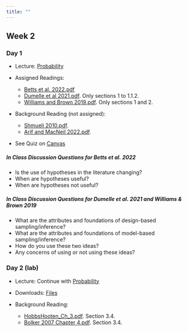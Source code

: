 ```yaml
---
title: ""
---
```


## Week 2

### Day 1

-   Lecture: <a href="/FW680A4/Probability.qmd">Probability</a>

- Assigned Readings: 
  - <a href="/readings/Betts et al. 2022.pdf">Betts et al. 2022.pdf</a>
  - <a href="/readings/Dumelle et al 2021.pdf">Dumelle et al 2021.pdf</a>. Only sections 1 to 1.1.2.
  - <a href="/readings/Williams and Brown 2019.pdf">Williams and Brown 2019.pdf</a>. Only sections 1 and 2.

- Background Reading (not assigned): 
  - <a href="/readings/Shmueli 2010.pdf">Shmueli 2010.pdf</a>.
  - <a href="/readings/Arif and MacNeil 2022.pdf">Arif and MacNeil 2022.pdf</a>.

- See Quiz on [Canvas](https://colostate.instructure.com/courses/193678/quizzes)

##### **In Class Discussion Questions for Betts et al. 2022**

-   Is the use of hypotheses in the literature changing?
-   When are hypotheses useful?
-   When are hypotheses not useful?
  
##### **In Class Discussion Questions for Dumelle et al. 2021 and Williams & Brown 2019**

-   What are the attributes and foundations of design-based sampling/inference?
-   What are the attributes and foundations of model-based sampling/inference?
-   How do you use these two ideas?
-   Any concerns of using or not using these ideas?
  
### Day 2 (lab)

- Lecture: Continue with <a href="/FW680A4/Probability.qmd">Probability</a>

- Downloads: <a href="/classfiles/problab/week2files.zip">Files</a>

- Background Reading: 
  - <a href="/readings/HobbsHooten_Ch_3.pdf"> HobbsHooten_Ch_3.pdf</a>.  Section 3.4.
  - <a href="/readings/Bolker 2007 Chapter 4.pdf"> Bolker 2007 Chapter 4.pdf</a>.  Section 3.4.
 
